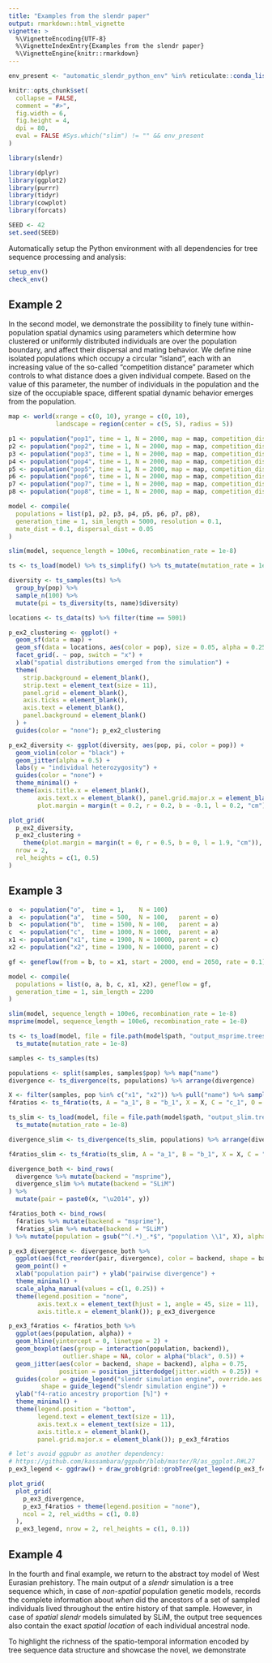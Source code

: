 ```yaml
---
title: "Examples from the slendr paper"
output: rmarkdown::html_vignette
vignette: >
  %\VignetteEncoding{UTF-8}
  %\VignetteIndexEntry{Examples from the slendr paper}
  %\VignetteEngine{knitr::rmarkdown}
---
```


```r
env_present <- "automatic_slendr_python_env" %in% reticulate::conda_list()$name

knitr::opts_chunk$set(
  collapse = FALSE,
  comment = "#>",
  fig.width = 6,
  fig.height = 4,
  dpi = 80,
  eval = FALSE #Sys.which("slim") != "" && env_present
)
```

```r
library(slendr)

library(dplyr)
library(ggplot2)
library(purrr)
library(tidyr)
library(cowplot)
library(forcats)

SEED <- 42
set.seed(SEED)
```

Automatically setup the Python environment with all dependencies for tree sequence processing and analysis:

```r
setup_env()
check_env()
```

## Example 2

In the second model, we demonstrate the possibility to finely tune within-population spatial dynamics using parameters which determine how clustered or uniformly distributed individuals are over the population boundary, and affect their dispersal and mating behavior. We define nine isolated populations which occupy a circular "island", each with an increasing value of the so-called "competition distance" parameter which controls to what distance does a given individual compete. Based on the value of this parameter, the number of individuals in the population and the size of the occupiable space, different spatial dynamic behavior emerges from the population.

```r
map <- world(xrange = c(0, 10), yrange = c(0, 10),
             landscape = region(center = c(5, 5), radius = 5))

p1 <- population("pop1", time = 1, N = 2000, map = map, competition_dist = 0.01)
p2 <- population("pop2", time = 1, N = 2000, map = map, competition_dist = 9)
p3 <- population("pop3", time = 1, N = 2000, map = map, competition_dist = 6)
p4 <- population("pop4", time = 1, N = 2000, map = map, competition_dist = 5)
p5 <- population("pop5", time = 1, N = 2000, map = map, competition_dist = 4)
p6 <- population("pop6", time = 1, N = 2000, map = map, competition_dist = 3)
p7 <- population("pop7", time = 1, N = 2000, map = map, competition_dist = 2)
p8 <- population("pop8", time = 1, N = 2000, map = map, competition_dist = 1)

model <- compile(
  populations = list(p1, p2, p3, p4, p5, p6, p7, p8),
  generation_time = 1, sim_length = 5000, resolution = 0.1,
  mate_dist = 0.1, dispersal_dist = 0.05
)

slim(model, sequence_length = 100e6, recombination_rate = 1e-8)

ts <- ts_load(model) %>% ts_simplify() %>% ts_mutate(mutation_rate = 1e-7)

diversity <- ts_samples(ts) %>%
  group_by(pop) %>%
  sample_n(100) %>%
  mutate(pi = ts_diversity(ts, name)$diversity)
```

```r
locations <- ts_data(ts) %>% filter(time == 5001)

p_ex2_clustering <- ggplot() +
  geom_sf(data = map) +
  geom_sf(data = locations, aes(color = pop), size = 0.05, alpha = 0.25) +
  facet_grid(. ~ pop, switch = "x") +
  xlab("spatial distributions emerged from the simulation") +
  theme(
    strip.background = element_blank(),
    strip.text = element_text(size = 11),
    panel.grid = element_blank(),
    axis.ticks = element_blank(),
    axis.text = element_blank(),
    panel.background = element_blank()
  ) +
  guides(color = "none"); p_ex2_clustering

p_ex2_diversity <- ggplot(diversity, aes(pop, pi, color = pop)) +
  geom_violin(color = "black") +
  geom_jitter(alpha = 0.5) +
  labs(y = "individual heterozygosity") +
  guides(color = "none") +
  theme_minimal() +
  theme(axis.title.x = element_blank(),
        axis.text.x = element_blank(), panel.grid.major.x = element_blank(),
        plot.margin = margin(t = 0.2, r = 0.2, b = -0.1, l = 0.2, "cm")); p_ex2_diversity

plot_grid(
  p_ex2_diversity,
  p_ex2_clustering +
    theme(plot.margin = margin(t = 0, r = 0.5, b = 0, l = 1.9, "cm")),
  nrow = 2,
  rel_heights = c(1, 0.5)
)
```

## Example 3

```r
o  <- population("o",  time = 1,    N = 100)
a  <- population("a",  time = 500,  N = 100,   parent = o)
b  <- population("b",  time = 1500, N = 100,   parent = a)
c  <- population("c",  time = 1000, N = 1000,  parent = a)
x1 <- population("x1", time = 1900, N = 10000, parent = c)
x2 <- population("x2", time = 1900, N = 10000, parent = c)

gf <- geneflow(from = b, to = x1, start = 2000, end = 2050, rate = 0.1)

model <- compile(
  populations = list(o, a, b, c, x1, x2), geneflow = gf,
  generation_time = 1, sim_length = 2200
)

slim(model, sequence_length = 100e6, recombination_rate = 1e-8)
msprime(model, sequence_length = 100e6, recombination_rate = 1e-8)

ts <- ts_load(model, file = file.path(model$path, "output_msprime.trees")) %>%
  ts_mutate(mutation_rate = 1e-8)

samples <- ts_samples(ts)

populations <- split(samples, samples$pop) %>% map("name")
divergence <- ts_divergence(ts, populations) %>% arrange(divergence)

X <- filter(samples, pop %in% c("x1", "x2")) %>% pull("name") %>% sample(100)
f4ratios <- ts_f4ratio(ts, A = "a_1", B = "b_1", X = X, C = "c_1", O = "o_1")
```

```r
ts_slim <- ts_load(model, file = file.path(model$path, "output_slim.trees")) %>%
  ts_mutate(mutation_rate = 1e-8)

divergence_slim <- ts_divergence(ts_slim, populations) %>% arrange(divergence)

f4ratios_slim <- ts_f4ratio(ts_slim, A = "a_1", B = "b_1", X = X, C = "c_1", O = "o_1")

divergence_both <- bind_rows(
  divergence %>% mutate(backend = "msprime"),
  divergence_slim %>% mutate(backend = "SLiM")
) %>%
  mutate(pair = paste0(x, "\u2014", y))

f4ratios_both <- bind_rows(
  f4ratios %>% mutate(backend = "msprime"),
  f4ratios_slim %>% mutate(backend = "SLiM")
) %>% mutate(population = gsub("^(.*)_.*$", "population \\1", X), alpha = alpha * 100)
```

```r
p_ex3_divergence <- divergence_both %>%
  ggplot(aes(fct_reorder(pair, divergence), color = backend, shape = backend, divergence)) +
  geom_point() +
  xlab("population pair") + ylab("pairwise divergence") +
  theme_minimal() +
  scale_alpha_manual(values = c(1, 0.25)) +
  theme(legend.position = "none",
        axis.text.x = element_text(hjust = 1, angle = 45, size = 11),
        axis.title.x = element_blank()); p_ex3_divergence

p_ex3_f4ratios <- f4ratios_both %>%
  ggplot(aes(population, alpha)) + 
  geom_hline(yintercept = 0, linetype = 2) +
  geom_boxplot(aes(group = interaction(population, backend)),
               outlier.shape = NA, color = alpha("black", 0.5)) +
  geom_jitter(aes(color = backend, shape = backend), alpha = 0.75,
              position = position_jitterdodge(jitter.width = 0.25)) +
  guides(color = guide_legend("slendr simulation engine", override.aes = list(size = 3)),
         shape = guide_legend("slendr simulation engine")) +
  ylab("f4-ratio ancestry proportion [%]") +
  theme_minimal() +
  theme(legend.position = "bottom",
        legend.text = element_text(size = 11),
        axis.text.x = element_text(size = 11),
        axis.title.x = element_blank(),
        panel.grid.major.x = element_blank()); p_ex3_f4ratios

# let's avoid ggpubr as another dependency:
# https://github.com/kassambara/ggpubr/blob/master/R/as_ggplot.R#L27
p_ex3_legend <- ggdraw() + draw_grob(grid::grobTree(get_legend(p_ex3_f4ratios)))

plot_grid(
  plot_grid(
    p_ex3_divergence,
    p_ex3_f4ratios + theme(legend.position = "none"),
    ncol = 2, rel_widths = c(1, 0.8)
  ),
  p_ex3_legend, nrow = 2, rel_heights = c(1, 0.1))
```

## Example 4

In the fourth and final example, we return to the abstract toy model of West Eurasian prehistory. The main output of a _slendr_ simulation is a tree sequence which, in case of _non-spatial_ population genetic models, records the complete information about _when_ did the ancestors of a set of sampled individuals lived throughout the entire history of that sample. However, in case of _spatial_ _slendr_ models simulated by SLiM, the output tree sequences also contain the exact _spatial location_ of each individual ancestral node.

To highlight the richness of the spatio-temporal information encoded by tree sequence data structure and showcase the novel, we demonstrate 
